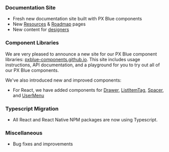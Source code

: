 ### Documentation Site
- Fresh new documentation site built with PX Blue components
- New [Resources](/resources) & [Roadmap](/roadmap) pages
- New content for [designers](/design/intro)

### Component Libraries

We are very pleased to announce a new site for our PX Blue component libraries: [pxblue-components.github.io](https://pxblue-components.github.io). This site includes usage instructions, API documentation, and a playground for you to try out all of our PX Blue components.

We've also introduced new and improved components:

-   For React, we have added components for [Drawer](https://pxblue-components.github.io/react/?path=/info/components-drawer--get-read-me-story), [ListItemTag](https://pxblue-components.github.io/react/?path=/info/components-list-item-tag--get-read-me-story), [Spacer](https://pxblue-components.github.io/react/?path=/info/components-spacer--get-read-me-story), and
    [UserMenu](https://pxblue-components.github.io/react/?path=/info/components-user-menu--get-read-me-story)

### Typescript Migration

-   All React and React Native NPM packages are now using Typescript.

### Miscellaneous

-   Bug fixes and improvements
